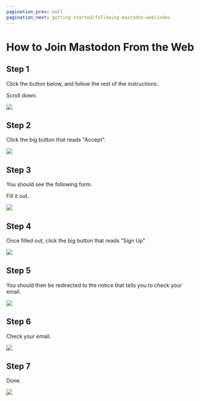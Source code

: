 ```yaml
---
pagination_prev: null
pagination_next: getting-started/following-mastodon-web/index
---
```


# How to Join Mastodon From the Web

## Step 1

Click the button below, and follow the rest of the instructions.


<ServerSelector />

<p></p>

Scroll down.

![](step1.png)

## Step 2

Click the big button that reads "Accept".

![](step2.png)

## Step 3

You should see the following form.

Fill it out.

![](step3.png)

## Step 4

Once filled out, click the big button that reads "Sign Up"

![](step4.png)

## Step 5

You should then be redirected to the notice that tells you to check your email.

![](step5.png)

## Step 6

Check your email.

![](step6.png)

## Step 7

Done.

![](step7.png)